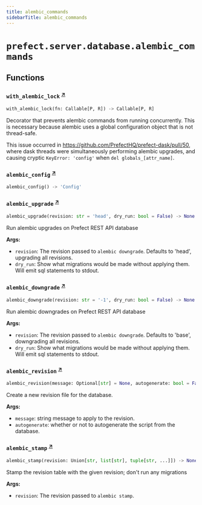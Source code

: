 ```yaml
---
title: alembic_commands
sidebarTitle: alembic_commands
---
```


# `prefect.server.database.alembic_commands`

## Functions

### `with_alembic_lock` <sup><a href="https://github.com/PrefectHQ/prefect/blob/main/src/prefect/server/database/alembic_commands.py#L22" target="_blank">↗</a></sup>

```python
with_alembic_lock(fn: Callable[P, R]) -> Callable[P, R]
```


Decorator that prevents alembic commands from running concurrently.
This is necessary because alembic uses a global configuration object
that is not thread-safe.

This issue occurred in https://github.com/PrefectHQ/prefect-dask/pull/50, where
dask threads were simultaneously performing alembic upgrades, and causing
cryptic `KeyError: 'config'` when `del globals_[attr_name]`.


### `alembic_config` <sup><a href="https://github.com/PrefectHQ/prefect/blob/main/src/prefect/server/database/alembic_commands.py#L41" target="_blank">↗</a></sup>

```python
alembic_config() -> 'Config'
```

### `alembic_upgrade` <sup><a href="https://github.com/PrefectHQ/prefect/blob/main/src/prefect/server/database/alembic_commands.py#L54" target="_blank">↗</a></sup>

```python
alembic_upgrade(revision: str = 'head', dry_run: bool = False) -> None
```


Run alembic upgrades on Prefect REST API database

**Args:**
- `revision`: The revision passed to `alembic downgrade`. Defaults to 'head', upgrading all revisions.
- `dry_run`: Show what migrations would be made without applying them. Will emit sql statements to stdout.


### `alembic_downgrade` <sup><a href="https://github.com/PrefectHQ/prefect/blob/main/src/prefect/server/database/alembic_commands.py#L76" target="_blank">↗</a></sup>

```python
alembic_downgrade(revision: str = '-1', dry_run: bool = False) -> None
```


Run alembic downgrades on Prefect REST API database

**Args:**
- `revision`: The revision passed to `alembic downgrade`. Defaults to 'base', downgrading all revisions.
- `dry_run`: Show what migrations would be made without applying them. Will emit sql statements to stdout.


### `alembic_revision` <sup><a href="https://github.com/PrefectHQ/prefect/blob/main/src/prefect/server/database/alembic_commands.py#L91" target="_blank">↗</a></sup>

```python
alembic_revision(message: Optional[str] = None, autogenerate: bool = False, **kwargs: Any) -> None
```


Create a new revision file for the database.

**Args:**
- `message`: string message to apply to the revision.
- `autogenerate`: whether or not to autogenerate the script from the database.


### `alembic_stamp` <sup><a href="https://github.com/PrefectHQ/prefect/blob/main/src/prefect/server/database/alembic_commands.py#L110" target="_blank">↗</a></sup>

```python
alembic_stamp(revision: Union[str, list[str], tuple[str, ...]]) -> None
```


Stamp the revision table with the given revision; don't run any migrations

**Args:**
- `revision`: The revision passed to `alembic stamp`.

